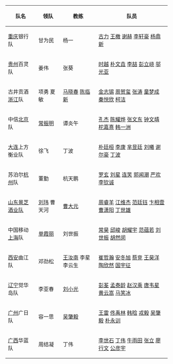 {|class="wikitable"
! 队名 !! 领队 !! 教练 !! 队员
|-
|[[重庆]]银行队
|甘为民
|杨一
|[[古力]] [[王檄]] [[谢赫 (中国)|谢赫]] [[李轩豪]] [[杨鼎新]]
|-
|[[贵州]]百灵队
|姜伟
|张葵
|[[时越]] [[朴文垚]] [[李喆 (围棋棋手)|李喆]] [[彭立峣]] [[邬光亚]]
|-
|古井贡酒[[浙江]]队
|项勇 夏敏
|[[马晓春]] [[陈临新]]
|[[金志锡]] [[周贺玺]] [[张涛 (围棋棋手)|张涛]] [[童梦成]] [[秦悦欣]] [[柯洁]]
|-
|中信[[北京]]队
|[[常振明]]
|谭炎午
|[[孔杰]] [[陈耀烨]] [[张文东]] [[钟文靖]] [[柁嘉熹]] [[韩一洲]]
|-
|[[大连]]上方衡业队
|徐飞
|丁波
|[[朴廷桓]] [[李康 (围棋棋手)|李康]] [[芈昱廷]] [[刘曦 (围棋棋手)|刘曦]] [[谢尔豪]] [[丁波]]
|-
|苏泊尔[[杭州]]队
|董勤
|杭天鹏
|[[罗玄]] [[刘星 (围棋棋手)|刘星]] [[连笑]] [[郭闻潮]] [[严欢]] [[李钦诚]]
|-
|[[齐鲁晚报棋院|山东景芝酒业队]]
|[[刘玮]] 曹天河
|[[曹大元]]
|[[周睿羊]] [[江维杰]] [[范廷钰]] [[卞相壹]] [[曹潇阳]] [[丁世雄]]
|-
|中国移动[[上海]]队
|[[单霞丽]]
|刘世振
|[[常昊]] [[邱峻]] [[胡耀宇]] [[范蕴若]] [[刘世振]] [[胡然闵]]
|-
|[[西安]]曲江队
|邓劲松
|[[王汝南]] 李星 李云生
|[[崔哲瀚]] [[安冬旭]] [[蔡竞]] [[王昊洋]] [[陶欣然]] [[国宇征]]
|-
|[[辽宁]]觉华岛队
|李亚春
|[[刘小光]]
|[[彭荃]] [[孟泰龄]] [[赵汉乘]] [[唐韦星]] [[黄云嵩]] [[马笑冰]]
|-
|[[广州]]广日队
|容一思
|[[吴肇毅]]
|[[王雷 (围棋棋手)|王雷]] [[佟禹林]] [[韩晗 (围棋棋手)|韩晗]] [[戎毅]] [[吴肇毅]] [[朴永训]]
|-
|[[广西]]华蓝队
|周结凝
|丁伟
|[[李世石]] [[丁伟 (围棋棋手)|丁伟]] [[牛雨田]] [[张立 (围棋棋手)|张立]] [[廖行文]] [[公彦宇]]
|}